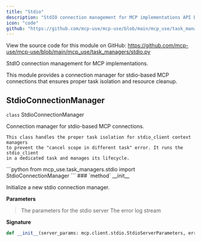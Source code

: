 ```yaml
---
title: "Stdio"
description: "StdIO connection management for MCP implementations API Documentation"
icon: "code"
github: "https://github.com/mcp-use/mcp-use/blob/main/mcp_use/task_managers/stdio.py"
---
```



<Callout type="info" title="Source Code">
View the source code for this module on GitHub: <a href='https://github.com/mcp-use/mcp-use/blob/main/mcp_use/task_managers/stdio.py' target='_blank' rel='noopener noreferrer'>https://github.com/mcp-use/mcp-use/blob/main/mcp_use/task_managers/stdio.py</a>
</Callout>

StdIO connection management for MCP implementations.

This module provides a connection manager for stdio-based MCP connections
that ensures proper task isolation and resource cleanup.

## StdioConnectionManager

<div>
<RandomGradientBackground className="rounded-lg p-4 w-full h-full rounded-full">
<div className="text-black">
<div className="text-black font-bold text-xl mb-2 mt-8"><code className="!text-black">class</code> StdioConnectionManager</div>

Connection manager for stdio-based MCP connections.

    This class handles the proper task isolation for stdio_client context managers
    to prevent the "cancel scope in different task" error. It runs the stdio_client
    in a dedicated task and manages its lifecycle.

</div>
</RandomGradientBackground>
```python
from mcp_use.task_managers.stdio import StdioConnectionManager
```

<Card type="info">
### `method` __init__

Initialize a new stdio connection manager.


**Parameters**
><ParamField body="server_params" type="mcp.client.stdio.StdioServerParameters" required="True" >   The parameters for the stdio server </ParamField>
><ParamField body="errlog" type="TextIO" default="<_io.TextIOWrapper name='<stderr>' mode='w' encoding='utf-8'>" >   The error log stream </ParamField>

**Signature**
```python wrap
def __init__(server_params: mcp.client.stdio.StdioServerParameters, errlog: TextIO = <_io.TextIOWrapper name='<stderr>' mode='w' encoding='utf-8'>):
```

</Card>
</div>

